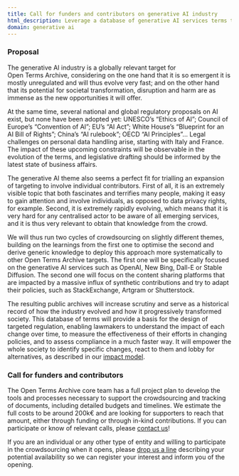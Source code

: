 ```yaml
---
title: Call for funders and contributors on generative AI industry
html_description: Leverage a database of generative AI services terms to design AI regulation and assess upcoming compliance
domain: generative ai
---
```


### Proposal

The generative AI industry is a globally relevant target for Open Terms Archive, considering on the one hand that it is so emergent it is mostly unregulated and will thus evolve very fast; and on the other hand that its potential for societal transformation, disruption and harm are as immense as the new opportunities it will offer.

At the same time, several national and global regulatory proposals on AI exist, but none have been adopted yet: UNESCO’s “Ethics of AI”; Council of Europe’s “Convention of AI”; EU’s “AI Act”; White House’s “Blueprint for an AI Bill of Rights”; China’s “AI rulebook”; OECD “AI Principles”… Legal challenges on personal data handling arise, starting with Italy and France. The impact of these upcoming constraints will be observable in the evolution of the terms, and legislative drafting should be informed by the latest state of business affairs.

The generative AI theme also seems a perfect fit for trialling an expansion of targeting to involve individual contributors. First of all, it is an extremely visible topic that both fascinates and terrifies many people, making it easy to gain attention and involve individuals, as opposed to data privacy rights, for example. Second, it is extremely rapidly evolving, which means that it is very hard for any centralised actor to be aware of all emerging services, and it is thus very relevant to obtain that knowledge from the crowd.

We will thus run two cycles of crowdsourcing on slightly different themes, building on the learnings from the first one to optimise the second and derive generic knowledge to deploy this approach more systematically to other Open Terms Archive targets. The first one will be specifically focused on the generative AI services such as OpenAI, New Bing, Dall-E or Stable Diffusion. The second one will focus on the content sharing platforms that are impacted by a massive influx of synthetic contributions and try to adapt their policies, such as StackExchange, Artgram or Shutterstock.

The resulting public archives will increase scrutiny and serve as a historical record of how the industry evolved and how it progressively transformed society. This database of terms will provide a basis for the design of targeted regulation, enabling lawmakers to understand the impact of each change over time, to measure the effectiveness of their efforts in changing policies, and to assess compliance in a much faster way. It will empower the whole society to identify specific changes, react to them and lobby for alternatives, as described in our [impact model](/impact).

### Call for funders and contributors

The Open Terms Archive core team has a full project plan to develop the tools and processes necessary to support the crowdsourcing and tracking of documents, including detailed budgets and timelines. We estimate the full costs to be around 200k€ and are looking for supporters to reach that amount, either through funding or through in-kind contributions. If you can participate or know of relevant calls, please [contact us](mailto:contact@opentermsarchive.org)!

If you are an individual or any other type of entity and willing to participate in the crowdsourcing when it opens, please [drop us a line](mailto:contact@opentermsarchive.org) describing your potential availability so we can register your interest and inform you of the opening.

